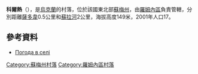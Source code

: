 {{coord|50|42|3|N|33|23|57|E|scale:100000|display=title}}

'''科爾熱'''（{{lang-uk|Коржі}}），是[[烏克蘭|烏克蘭]]的村落，位於該國東北部[[蘇梅州|蘇梅州]]，由[[羅姆內區|羅姆內區]]負責管轄，分別距離[[薩多韋_(羅姆內區)|薩多韋]]0.5公里和[[蘇拉河_(第聶伯河支流)|蘇拉河]]2公里，海拔高度149米，2001年人口17。

==參考資料==
*[http://weather.in.ua/ua/symskaja/11464 Погода в селі ] {{Wayback|url=http://weather.in.ua/ua/symskaja/11464 |date=20111220000624 }}

{{DEFAULTSORT:Коржі}}
[[Category:蘇梅州村落|Category:蘇梅州村落]]
[[Category:羅姆內區村落|Category:羅姆內區村落]]


{{Sumy-geo-stub}}